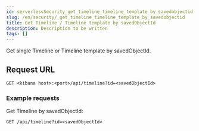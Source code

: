 ```yaml
---
id: serverlessSecurity_get_timeline_timeline_template_by_savedobjectid
slug: /en/security/_get_timeline_timeline_template_by_savedobjectid
title: Get Timeline / Timeline template by savedObjectId
description: Description to be written
tags: []
---
```


<div id="_get_timeline_timeline_template_by_savedobjectid"></div>

Get single Timeline or Timeline template by savedObjectId.

## Request URL

`GET <kibana host>:<port>/api/timeline?id=<savedObjectId>`

### Example requests

Get Timeline by savedObjectId:

```console
GET /api/timeline?id=<savedObjectId>

```


